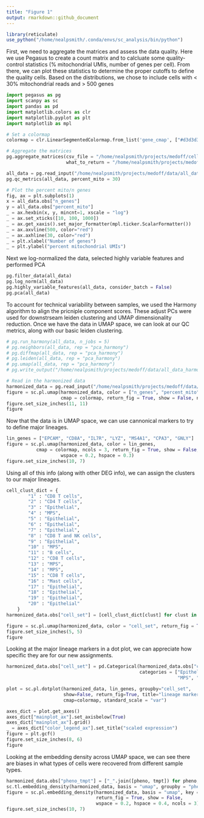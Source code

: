 ```yaml
---
title: "Figure 1"
output: rmarkdown::github_document
---
```


```r
library(reticulate)
use_python("/home/nealpsmith/.conda/envs/sc_analysis/bin/python")
```

First, we need to aggregate the matrices and assess the data quality.  Here we use Pegasus to create a count matrix and to
calcluate some quality-control statistics (% mitochondrial UMIs, number of genes per cell).  From there, we can plot
these statistics to determine the proper cutoffs to define the quality cells.  Based on the distributions, we chose to include
cells with < 30% mitochondrial reads and > 500 genes

```python
import pegasus as pg
import scanpy as sc
import pandas as pd
import matplotlib.colors as clr
import matplotlib.pyplot as plt
import matplotlib as mpl

# Set a colormap
colormap = clr.LinearSegmentedColormap.from_list('gene_cmap', ["#d3d3d3" ,'#482cc7'], N=200)

# Aggregate the matrices
pg.aggregate_matrices(csv_file = "/home/nealpsmith/projects/medoff/cellranger/aggregate_matrix.csv",
                      what_to_return = "/home/nealpsmith/projects/medoff/data/all_data.h5sc")

all_data = pg.read_input("/home/nealpsmith/projects/medoff/data/all_data.h5sc")
pg.qc_metrics(all_data, percent_mito = 30)

# Plot the percent mito/n genes
fig, ax = plt.subplots(1)
x = all_data.obs["n_genes"]
y = all_data.obs["percent_mito"]
_ = ax.hexbin(x, y, mincnt=1, xscale = "log")
_ = ax.set_xticks([10, 100, 1000])
_ = ax.get_xaxis().set_major_formatter(mpl.ticker.ScalarFormatter())
_ = ax.axvline(500, color="red")
_ = ax.axhline(30, color="red")
_ = plt.xlabel("Number of genes")
_ = plt.ylabel("percent mitochondrial UMIs")

```

Next we log-normalized the data, selected highly variable features and performed PCA
```python
pg.filter_data(all_data)
pg.log_norm(all_data)
pg.highly_variable_features(all_data, consider_batch = False)
pg.pca(all_data)
```

To account for technical variability between samples, we used the Harmony algorithm to align the pricniple component scores.
These adjust PCs were used for downstrseam leiden clustering and UMAP dimensionality reduction.  Once we have the data in UMAP space,
we can look at our QC metrics, along with our basic leiden clustering.
```python
# pg.run_harmony(all_data, n_jobs = 5)
# pg.neighbors(all_data, rep = "pca_harmony")
# pg.diffmap(all_data, rep = "pca_harmony")
# pg.leiden(all_data, rep = "pca_harmony")
# pg.umap(all_data, rep = "pca_harmony")
# pg.write_output("/home/nealpsmith/projects/medoff/data/all_data_harmonized.h5ad")

# Read in the harmonized data
harmonized_data = pg.read_input("/home/nealpsmith/projects/medoff/data/all_data_harmonized.h5ad")
figure = sc.pl.umap(harmonized_data, color = ["n_genes", "percent_mito", "leiden_labels"],
                    cmap = colormap, return_fig = True, show = False, ncols = 2)
figure.set_size_inches(11, 11)
figure
```


Now that the data is in UMAP space, we can use cannonical markers to try to define major lineages.
```python
lin_genes = ["EPCAM", "CD8A", "IL7R", "LYZ", "MS4A1", "CPA3", "GNLY"]
figure = sc.pl.umap(harmonized_data, color = lin_genes,
           cmap = colormap, ncols = 3, return_fig = True, show = False,
                    wspace = 0.2, hspace = 0.3)
figure.set_size_inches(10, 7)

```
Using all of this info (along with other DEG info), we can assign the clusters to our major lineages.
```python
cell_clust_dict = {
        "1" : "CD8 T cells",
        "2" : "CD4 T cells",
        "3" : "Epithelial",
        "4" : "MPS",
        "5" : "Epithelial",
        "6" : "Epithelial",
        "7" : "Epithelial",
        "8" : "CD8 T and NK cells",
        "9" : "Epithelial",
        "10" : "MPS",
        "11" : "B cells",
        "12" : "CD8 T cells",
        "13" : "MPS",
        "14" : "MPS",
        "15" : "CD8 T cells",
        "16" : "Mast cells",
        "17" : "Epithelial",
        "18" : "Epithelial",
        "19" : "Epithelial",
        "20" : "Epithelial"
    }
harmonized_data.obs["cell_set"] = [cell_clust_dict[clust] for clust in harmonized_data.obs["leiden_labels"]]

figure = sc.pl.umap(harmonized_data, color = "cell_set", return_fig = True, show = False, legend_loc = "on data")
figure.set_size_inches(5, 5)
figure

```

Looking at the major lineage markers in a dot plot, we can appreciate how specific they are for our new assignments.
```python
harmonized_data.obs["cell_set"] = pd.Categorical(harmonized_data.obs["cell_set"],
                                                 categories = ["Epithelial", "CD8 T cells", "CD4 T cells",
                                                               "MPS", "B cells", "Mast cells", "CD8 T and NK cells"])

plot = sc.pl.dotplot(harmonized_data, lin_genes, groupby="cell_set",
                     show=False, return_fig=True, title="lineage markers",
                     cmap=colormap, standard_scale = "var")

axes_dict = plot.get_axes()
axes_dict["mainplot_ax"].set_axisbelow(True)
axes_dict["mainplot_ax"].grid()
_ = axes_dict["color_legend_ax"].set_title("scaled expression")
figure = plt.gcf()
figure.set_size_inches(8, 6)
figure
```

Looking at the embedding density across UMAP space, we can see there are biases in what types of cells were recovered from different sample types.
```python
harmonized_data.obs["pheno_tmpt"] = ["_".join([pheno, tmpt]) for pheno, tmpt in zip(harmonized_data.obs["phenotype"], harmonized_data.obs["sample"])]
sc.tl.embedding_density(harmonized_data, basis = "umap", groupby = "pheno_tmpt", key_added = "pheno_tmpt_dens")
figure = sc.pl.embedding_density(harmonized_data, basis = "umap", key = "pheno_tmpt_dens",
                                 return_fig = True, show = False,
                                 wspace = 0.2, hspace = 0.4, ncols = 3)
figure.set_size_inches(10, 7)

```

